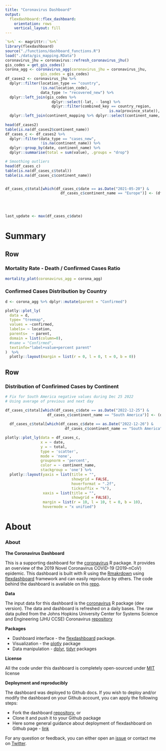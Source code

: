 ```yaml
---
title: "Coronavirus Dashboard"
output: 
  flexdashboard::flex_dashboard:
    orientation: rows
    vertical_layout: fill
---
```


```r
`%>%` <- magrittr::`%>%`
library(flexdashboard)
source("./functions/dashboard_functions.R")
load("./data/gis_mapping.RData")
coronavirus_jhu = coronavirus::refresh_coronavirus_jhu()
gis_codes = get_gis_codes()
corona_agg <- coronavirus_agg(coronavirus_jhu = coronavirus_jhu,
                gis_codes = gis_codes)
df_cases2 <- coronavirus_jhu %>%
  dplyr::filter(location_type == "country",
                !is.na(location_code),
                data_type != "recovered_new") %>%
  dplyr::left_join(gis_codes %>% 
                     dplyr::select(-lat, - long) %>%
                     dplyr::filter(combined_key == country_region, 
                                               is.na(province_state)), by = c("location" = "combined_key")) %>%
  dplyr::left_join(continent_mapping %>% dplyr::select(continent_name, continent_code, iso2), by = "iso2")
  
head(df_cases2)
table(is.na(df_cases2$continent_name))
df_cases_c <- df_cases2 %>% 
  dplyr::filter(data_type == "cases_new",
                !is.na(continent_name)) %>%
  dplyr::group_by(date, continent_name) %>%
  dplyr::summarise(total = sum(value), .groups = "drop")

# Smoothing outliers
head(df_cases_c)
table(is.na(df_cases_c$total))
table(is.na(df_cases_c$continent_name))


df_cases_c$total[which(df_cases_c$date == as.Date("2021-05-20") & 
                         df_cases_c$continent_name == "Europe")] <- (df_cases_c$total[which(df_cases_c$date == as.Date("2021-05-19") & 
                                                                                              df_cases_c$continent_name == "Europe")] + 
                                                                       df_cases_c$total[which(df_cases_c$date == as.Date("2021-05-21") & 
                                                                                                df_cases_c$continent_name == "Europe")]) / 2

last_update <- max(df_cases_c$date)

```


<script>
document.querySelector(".navbar-header > span.navbar-brand > span.navbar-author").innerHTML = "Data Up-To-Date: `r last_update`";
</script>

<style>
.navbar-author {
  position: absolute;
  right: 1rem;
}
</style>

Summary
===================================== 

Row 
-----------------------------------------------------------------------

### Mortality Rate - Death / Confirmed Cases Ratio

```r
mortality_plot(coronavirus_agg = corona_agg)
```


### Confirmed Cases Distribution by Country

```r
d <- corona_agg %>% dplyr::mutate(parent = "Confirmed")

plotly::plot_ly(
  data = d,
  type= "treemap",
  values = ~confirmed,
  labels= ~ location,
  parents=  ~ parent,
  domain = list(column=0),
  #name = "Confirmed",
  textinfo="label+value+percent parent"
)  %>%
  plotly::layout(margin = list(r = 0, l = 0, t = 0, b = 0))

```


Row 
-----------------------------------------------------------------------


### Distribution of Confirimed Cases by Continent

```r
# Fix for South America negative values during Dec 25 2022
# Using average of previous and next day

df_cases_c$total[which(df_cases_c$date == as.Date("2022-12-25") & 
                   df_cases_c$continent_name == "South America")] <- (df_cases_c$total[which(df_cases_c$date == as.Date("2022-12-24") & 
                                                                                              df_cases_c$continent_name == "South America")] +
  df_cases_c$total[which(df_cases_c$date == as.Date("2022-12-26") & 
                           df_cases_c$continent_name == "South America")] ) / 2

plotly::plot_ly(data = df_cases_c,
                x = ~ date,
                y = ~ total,
                type = 'scatter', 
                mode = 'none', 
                groupnorm = 'percent',
                color = ~ continent_name,
                stackgroup = 'one') %>%
  plotly::layout(yaxis = list(title = "",
                              showgrid = FALSE,
                              hoverformat = ".2f",
                              ticksuffix = "%"),
                 xaxis = list(title = "",
                              showgrid = FALSE), 
                 margin = list(r = 10, l = 10, t = 0, b = 10),
                 hovermode = "x unified")
```


About
===================================== 

### About

**The Coronavirus Dashboard** 

This is a supporting dashboard for the [coronavirus](https://github.com/RamiKrispin/coronavirus) R package. It provides an overview of the 2019 Novel Coronavirus COVID-19 (2019-nCoV) epidemic. This dashboard is built with R using the [Rmakrdown](https://rmarkdown.rstudio.com/) using [flexdashboard](https://rmarkdown.rstudio.com/flexdashboard/) framework and can easily reproduce by others. The code behind the dashboard is available on this [repo](https://github.com/RamiKrispin/coronavirus_dashboard).


**Data**

The input data for this dashboard is the [coronavirus](https://github.com/RamiKrispin/coronavirus) R package (dev version). The data and dashboard is refreshed on a daily bases. The raw data pulled from the Johns Hopkins University Center for Systems Science and Engineering (JHU CCSE) Coronavirus [repository](https://github.com/RamiKrispin/coronavirus-csv)

**Packages**

* Dashboard interface - the [flexdashboard](https://rmarkdown.rstudio.com/flexdashboard/) package. 
* Visualization - the [plotly](https://plot.ly/r/) package
* Data manipulation - [dplyr](https://dplyr.tidyverse.org/), [tidyr](https://tidyr.tidyverse.org/) packages

**License**

All the code under this dashboard is completely open-sourced under [MIT](https://opensource.org/licenses/MIT) license

**Deployment and reproducibly**

The dashboard was deployed to Github docs. If you wish to deploy and/or modify the dashboard on your Github account, you can apply the following steps:

* Fork the dashboard [repository](https://github.com/RamiKrispin/coronavirus_dashboard), or
* Clone it and push it to your Github package
* Here some general guidance about deployment of flexdashboard on Github page - [link](https://github.com/pbatey/flexdashboard-example)

For any question or feedback, you can either open an [issue](https://github.com/RamiKrispin/coronavirus_dashboard/issues) or contact me on [Twitter](https://twitter.com/Rami_Krispin).
